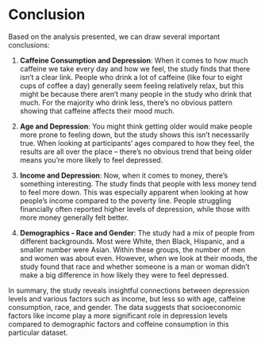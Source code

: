 # Conclusion
Based on the analysis presented, we can draw several important conclusions:  

1. **Caffeine Consumption and Depression**: When it comes to how much caffeine we take every day and how we feel, the study finds that there isn't a clear link. People who drink a lot of caffeine (like four to eight cups of coffee a day) generally seem feeling relatively relax, but this might be because there aren't many people in the study who drink that much. For the majority who drink less, there's no obvious pattern showing that caffeine affects their mood much.  

2. **Age and Depression**: You might think getting older would make people more prone to feeling down, but the study shows this isn't necessarily true. When looking at participants' ages compared to how they feel, the results are all over the place – there's no obvious trend that being older means you're more likely to feel depressed.  

3. **Income and Depression**: Now, when it comes to money, there's something interesting. The study finds that people with less money tend to feel more down. This was especially apparent when looking at how people's income compared to the poverty line. People struggling financially often reported higher levels of depression, while those with more money generally felt better.  

4. **Demographics - Race and Gender**: The study had a mix of people from different backgrounds. Most were White, then Black, Hispanic, and a smaller number were Asian. Within these groups, the number of men and women was about even. However, when we look at their moods, the study found that race and whether someone is a man or woman didn't make a big difference in how likely they were to feel depressed.  

In summary, the study reveals insightful connections between depression levels and various factors such as income, but less so with age, caffeine consumption, race, and gender. The data suggests that socioeconomic factors like income play a more significant role in depression levels compared to demographic factors and coffeine consumption in this particular dataset.  
